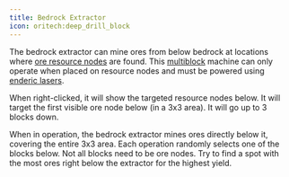 ```yaml
---
title: Bedrock Extractor
icon: oritech:deep_drill_block
---
```


<center>
<ModAsset location="oritech:area/bedrock_extraction" width={800} />
</center>

The bedrock extractor can mine ores from below bedrock at locations where [ore resource nodes](../resources/resource_node) are found.
This [multiblock](../processing/multiblocks) machine can only operate when placed on resource nodes and must be powered using [enderic lasers](../interaction/enderic_laser).

When right-clicked, it will show the targeted resource nodes below. It will target the first visible ore node below (in a 3x3 area). It will go up to 3 blocks down.

When in operation, the bedrock extractor mines ores directly below it, covering the entire 3x3 area. Each operation randomly selects one of the blocks below. Not all blocks need to be ore nodes.
Try to find a spot with the most ores right below the extractor for the highest yield.
